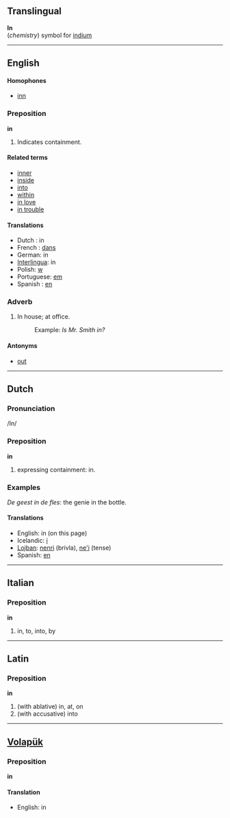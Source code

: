 ==Translingual==

'''In'''<br>(''chemistry'') symbol for [[indium]]

----
==English==
====Homophones====
*[[inn]]

===Preposition===
'''in'''

#Indicates containment.

====Related terms====
*[[inner]]
*[[inside]]
*[[into]]
*[[within]]
*[[in love]]
*[[in trouble]]

====Translations====
*Dutch : in
*French : [[dans]]
*German: in
*[[Interlingua]]: in
*Polish: [[w]]
*Portuguese: [[em]]
*Spanish : [[en]]

===Adverb===
#In house; at office.
#:Example: ''Is Mr. Smith in?''

====Antonyms====
*[[out]]

----
== Dutch ==
===Pronunciation===
/In/ 

===Preposition===
'''in'''

# expressing containment: in.

=== Examples ===

''De geest in de fles'': the genie in the bottle.

==== Translations ====
* English: in (on this page)
* Icelandic: [[í]]
* [[Lojban]]: [[nenri]] (brivla), [[ne'i]] (tense)
* Spanish: [[en]]
----
==Italian==
===Preposition===
'''in'''
#in, to, into, by
----
==Latin==
===Preposition===
'''in'''

#(with ablative) in, at, on
#(with accusative) into
----
==[[Volapük]]==
===Preposition===
'''in'''

====Translation====
* English: in